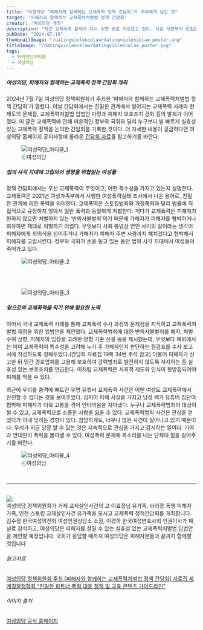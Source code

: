 ```yaml
---
title: "여성의당 ‘피해자와 함께하는 교제폭력 정책 간담회’가 우리에게 남긴 것"
target: "피해자와 함께하는 교제폭력처벌법 정책 간담회"
creator: "여성의당 개최"
description: "최근 교제폭력 문제가 다시 수면 위로 떠오르고 있다. 사실 이전부터 친밀한 남성 가해자의 손에 수많은 여성이 다치고 목숨을 잃고 있었다."
pubDate: "2024.07.18"
thumbnailImage: "/datingviolencelaw/datingviolencelaw_poster.png"
titleImage: "/datingviolencelaw/datingviolencelaw_poster.png"
tags:
  - 와카이브아티클
  - 여성의당
---
```


##### 여성의당, 피해자와 함께하는 교제폭력 정책 간담회 개최

2024년 7월 7일 여성의당 정책위원회가 주최한 ‘피해자와 함께하는 교제폭력처벌법 정책 간담회’가 열렸다. 이날 간담회에서는 친밀한 관계에서 벌어지는 교제폭력 사례와 현 제도의 문제점, 교제폭력처벌법 입법안 마련과 피해자 보호조치 강화 등의 발제가 이어졌다. 이 글은 교제폭력에 관해 미온적인 정부와 국회와 달리 누구보다 발 빠르게 실효성 있는 교제폭력 정책을 논의한 간담회를 기록한 것이다. 더 자세한 내용이 궁금하다면 여성의당 홈페이지 공지사항에 올라온 <a href="http://womensparty.kr/board/board_view_001.php?bType=1&idx=4051" target="_blank">간담회 자료</a>를 참고하기를 바란다.

<figure class="vertical">
  <img
    src="/datingviolencelaw/datingviolencelaw_content1.jpg"
    alt="여성의당_아티클_1"
  />
  <figcaption>ⓒ여성의당</figcaption>
</figure>

##### 법의 사각 지대에 고립되어 생명을 위협받는 여성들

정책 간담회에서는 우선 교제폭력이 무엇이고, 어떤 특수성을 가지고 있는지 설명한다. 교제폭력은 2021년 여성가족부에서 시행한 여성폭력실태 조사에서 나온 용어로, 친밀한 관계에 의한 폭력을 의미한다. 교제폭력은 스토킹범죄와 가정폭력과 달리 법률에 직접적으로 규정하지 않아서 일반 폭력과 동일하게 처벌한다. 게다가 교제폭력은 피해자가 원하지 않으면 처벌하지 않는 ‘반의사불벌죄’이기 때문에 가해자가 피해자를 협박하거나 회유하면 제대로 처벌하기 어렵다. 무엇보다 사회 통념상 연인 사이의 일이라는 생각이 피해자에게 죄의식을 심어주거나 가해자가 피해자 주변 사람까지 해치겠다고 협박해서 피해자를 고립시킨다. 정부와 국회가 손을 놓고 있는 동안 법의 사각 지대에서 여성들이 죽어가고 있다.

<figure>
  <img src="/datingviolencelaw/datingviolencelaw_content2.png" alt="여성의당_아티클_2"/>
</figure>

<br />
<br />

<figure>
  <img src="/datingviolencelaw/datingviolencelaw_content3.png" alt="여성의당_아티클_3"/>
</figure>

##### 앞으로의 교제폭력을 막기 위해 필요한 노력

이어서 국내 교제폭력 사례를 통해 교제폭력 수사 과정의 문제점을 지적하고 교제폭력처벌법 제정을 위한 입법안을 제안했다. 교제폭력범죄에 대한 반의사불벌죄를 폐지, 처벌 수위 상향, 피해자의 입장을 고려한 양형 기준 신설 등을 제시했는데, 무엇보다 해외에서는 이미 교제폭력이 특수성을 고려해 누가 주 가해자인지 판단하는 점검표를 수사 보고서에 작성하도록 정해두었다.(간담회 자료집 19쪽 34번 주석 참고) 더불어 피해자가 신고한 뒤 민간 경호업체를 고용해 보호하여 강력범죄로 발전하지 않도록 저지하는 등 실효성 있는 보호조치를 언급한다. 이처럼 교제폭력은 사회적 제도와 인식이 뒷받침되어야 피해를 막을 수 있다.

최근에 우리를 충격에 빠트린 유명 유튜버 교제폭력 사건은 어떤 여성도 교제폭력에서 안전할 수 없다는 것을 보여주었다. 심지어 피해 사실을 가지고 남성 렉카 유튜버 집단이 협박해 피해자가 더욱 고통을 겪어 안타까움을 자아냈다. 누구나 교제폭력범죄의 대상이 될 수 있고, 교제폭력으로 소중한 사람을 잃을 수 있다. 교제폭력범죄 사건은 관심을 얻었다가 이내 잊히는 경향이 있다. 참담하게도, 너무나 많은 사건이 일어나고 있기 때문이다. 우리가 지금 당장 할 수 있는 것은 지속적으로 관심을 가지고 감시하는 일이다. 기억과 연대만이 폭력을 몰아낼 수 있다. 여성폭력 문제에 목소리를 내는 단체에 힘을 실어주기를 바란다.

<figure class="vertical">
  <img
    src="/datingviolencelaw/datingviolencelaw_content4.png"
    alt="여성의당_아티클_4"
  />
  <figcaption>ⓒ여성의당</figcaption>
</figure>

<br />

---

<br />

<div class="target_introduce">
  <img src="/datingviolencelaw/datingviolencelaw_poster.png" />
  <div>
    여성의당 정책위원회가 거제 교제살인사건의 고 이효정님 유가족, 바리깡 폭행 피해자 가족, 인천 스토킹 교제살인사건 유가족을 모시고 교제폭력 정책간담회를 개최합니다. 김수정 한국여성의전화 여성인권상담소 소장, 이경하 한국여성변호사회 인권이사가 패널로 참석하고, 여성의당은 피해자를 살릴 수 있는 실효성 있는 교제폭력처벌법 입법안을 제안할 예정입니다. 국회가 응답할 때까지 여성의당은 피해자분들과 끝까지 함께할 것입니다.
  </div>
</div>

<div class="relations">
  <h6>참고자료</h6>
  <a href="http://womensparty.kr/board/board_view_001.php?bType=1&idx=4051" target="_blank">
    여성의당 정책위원회 주최 [피해자와 함께하는 교제폭력처벌법 정책 간담회] 자료집
  </a>
  <a href="https://www.theiacp.org/resources/document/intimate-partner-violence-response-policy-and-training-content-guidelines" target="_blank">
    세계경찰청협회 “친밀한 파트너 폭력 대응 정책 및 교육 콘텐츠 가이드라인”
  </a>
  <br />
  <h6>이미지 출처</h6>
  <a href="https://www.womensparty.kr/index.php" target="_blank">
    여성의당 공식 홈페이지
  </a>
</div>
